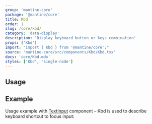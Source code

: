 ```yaml
---
group: 'mantine-core'
package: '@mantine/core'
title: Kbd
order: 1
slug: /core/kbd/
category: 'data-display'
description: 'Display keyboard button or keys combination'
props: ['Kbd']
import: "import { Kbd } from '@mantine/core';"
source: 'mantine-core/src/components/Kbd/Kbd.tsx'
docs: 'core/Kbd.mdx'
styles: ['Kbd', 'single-node']
---
```



## Usage

<Demo data={KbdDemos.usage} />

## Example

Usage example with [TextInput](/core/text-input/) component
– Kbd is used to describe keyboard shortcut to focus input:

<Demo data={KbdDemos.input} />
